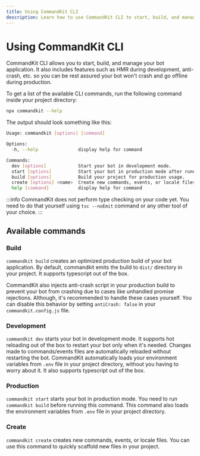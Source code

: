 ```yaml
---
title: Using CommandKit CLI
description: Learn how to use CommandKit CLI to start, build, and manage your bot application.
---
```


# Using CommandKit CLI

CommandKit CLI allows you to start, build, and manage your bot application. It also includes features such as HMR during development, anti-crash, etc. so you can be rest assured your bot won't crash and go offline during production.

To get a list of the available CLI commands, run the following command inside your project directory:

```sh
npx commandkit --help
```

The output should look something like this:

```sh
Usage: commandkit [options] [command]

Options:
  -h, --help               display help for command

Commands:
  dev [options]            Start your bot in development mode.
  start [options]          Start your bot in production mode after running the build command.
  build [options]          Build your project for production usage.
  create [options] <name>  Create new commands, events, or locale files
  help [command]           display help for command
```

:::info
CommandKit does not perform type checking on your code yet. You need to do that
yourself using `tsc --noEmit` command or any other tool of your choice.
:::

## Available commands

### Build

`commandkit build` creates an optimized production build of your bot application. By default, commandkit emits the build to `dist/` directory in your project. It supports typescript out of the box.

CommandKit also injects anti-crash script in your production build to prevent your bot from crashing due to cases like unhandled promise rejections. Although, it's recommended to handle these cases yourself. You can disable this behavior by setting `antiCrash: false` in your `commandkit.config.js` file.

### Development

`commandkit dev` starts your bot in development mode. It supports hot reloading out of the box to restart your bot only when it's needed. Changes made to commands/events files are automatically reloaded without restarting the bot. CommandKit automatically loads your environment variables from `.env` file in your project directory, without you having to worry about it. It also supports typescript out of the box.

### Production

`commandkit start` starts your bot in production mode. You need to run `commandkit build` before running this command. This command also loads the environment variables from `.env` file in your project directory.

### Create

`commandkit create` creates new commands, events, or locale files. You can use this command to quickly scaffold new files in your project.

